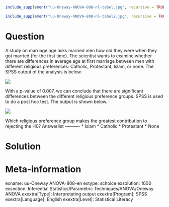 ```r
include_supplement("uu-Oneway-ANOVA-808-nl-tabel.jpg", recursive = TRUE)
```

```r
include_supplement("uu-Oneway-ANOVA-808-nl-tabel2.jpg", recursive = TRUE)
```

Question
========
A study on marriage age asks married men how old they were when they got married (for the first time). The scientist wants to examine whether there are differences in average age at first marriage between men with different religious preferences: Catholic, Protestant, Islam, or none. The SPSS output of the analysis is below.  

![](uu-Oneway-ANOVA-808-nl-tabel.jpg)

With a p-value of 0.007, we can conclude that there are significant differences between the different religious preference groups. SPSS is used to do a post hoc test. The output is shown below.

![](uu-Oneway-ANOVA-808-nl-tabel2.jpg)

Which religious preference group makes the greatest contribution to rejecting the H0? 
Answerlist
----------
* Islam
* Catholic
* Protestant
* None

Solution
========

Meta-information
================
exname: uu-Oneway ANOVA-808-en
extype: schoice
exsolution: 1000
exsection: Inferential Statistics/Parametric Techniques/ANOVA/Oneway ANOVA
exextra[Type]: Interpretating output
exextra[Program]: SPSS
exextra[Language]: English
exextra[Level]: Statistical Literacy
